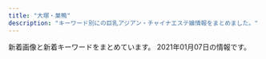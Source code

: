 ```yaml
---
title: "大塚・巣鴨"
description: "キーワード別にの巨乳アジアン・チャイナエステ嬢情報をまとめました。"
---
```


新着画像と新着キーワードをまとめています。
2021年01月07日の情報です。

<DmmAffiliateIns />
<KeywordTable
  shops={
    [
    {
        "img_links": [
            "http://www.nekochan.masg.info/images/tel.jpg",
            "http://www.nekochan.masg.info/files/005-02.jpg",
            "http://www.nekochan.masg.info/files/004.jpg",
            "http://www.nekochan.masg.info/files/005.jpg",
            "http://www.nekochan.masg.info/images/head.jpg",
            "http://www.nekochan.masg.info/images/int1.jpg",
            "http://www.nekochan.masg.info/files/001.jpg",
            "http://www.nekochan.masg.info/images/mobile.jpg",
            "http://www.nekochan.masg.info/images/news.jpg",
            "http://www.nekochan.masg.info/files/006-02.jpg",
            "http://www.nekochan.masg.info/files/002-02.jpg",
            "http://www.nekochan.masg.info/files/003-02.jpg",
            "http://www.nekochan.masg.info/files/004-02.jpg",
            "http://www.nekochan.masg.info/files/006.jpg",
            "http://www.nekochan.masg.info/files/002.jpg",
            "http://www.nekochan.masg.info/files/003.jpg",
            "http://www.nekochan.masg.info/images/int2.jpg",
            "http://www.nekochan.masg.info/images/sys.jpg",
            "http://www.nekochan.masg.info/files/001-02.jpg",
            "http://www.nekochan.masg.info/images/staff_t.jpg",
            "http://www.nekochan.masg.info/images/interior_t.jpg"
        ],
        "name": "\u306d\u3053\u3061\u3083\u3093",
        "keywords": {
            "81": 1,
            "D": 3,
            "C": 1,
            "87": 1,
            "E": 2,
            "90": 1,
            "88": 3
        },
        "station": "JR\u99d2\u8fbc\u99c5\u6771\u53e3",
        "url": "http://www.nekochan.masg.info/"
    },
    {
        "station": "JR\u99d2\u8fbc\u99c5\u5317\u53e3",
        "keywords": {
            "85": 2,
            "D": 4,
            "86": 2
        },
        "url": "http://koukou.ests.co/",
        "img_links": [
            "http://koukou.a1.jps.cm/upload/sites/26/2020/08/2020082905031069-350x467.jpg",
            "http://koukou.a1.jps.cm/upload/sites/26/2020/08/2020080301274439-200x268.jpg",
            "http://koukou.ests.co/images/pick.jpg",
            "http://koukou.a1.jps.cm/upload/sites/26/2020/08/2020080301274439-350x467.jpg",
            "http://koukou.a1.jps.cm/upload/sites/26/2020/07/2020071510180978-200x268.jpg",
            "http://koukou.a1.jps.cm/upload/sites/26/2020/07/2020071510180978-350x467.jpg",
            "http://koukou.ests.co/images/link_line.jpg",
            "http://koukou.ests.co/images/acc4.jpg",
            "http://koukou.a1.jps.cm/upload/sites/26/2020/10/202010230133115-350x467.jpg",
            "http://koukou.a1.jps.cm/upload/sites/26/2020/10/202010230133115-200x268.jpg",
            "http://koukou.ests.co/images/acc1.jpg",
            "http://koukou.ests.co/images/acc3.jpg",
            "http://koukou.ests.co/images/bjs3.jpg",
            "http://koukou.ests.co/images/acc2.jpg",
            "http://koukou.a1.jps.cm/upload/sites/26/2020/08/2020082905031069-200x268.jpg",
            "http://koukou.ests.co/images/top.jpg",
            "http://koukou.ests.co/images/news.jpg",
            "http://koukou.ests.co/images/staff_line.jpg",
            "http://koukou.ests.co/images/mobile.jpg"
        ],
        "name": "\u3046\u3055\u304e"
    },
    {
        "name": "\u660e\u6d1e",
        "keywords": {},
        "station": "JR\u5927\u585a\u99c5\u5317\u53e3",
        "img_links": [
            "http://www.townnet.ne.jp/myondon/top/staff/img/bb.jpg",
            "http://www.townnet.ne.jp/myondon/top/view/img/v_05.jpg",
            "http://www.townnet.ne.jp/myondon/top/view/img/s_12.jpg",
            "http://www.townnet.ne.jp/myondon/top/view/img/s_04.jpg",
            "http://www.townnet.ne.jp/myondon/top/view/img/s_03.jpg",
            "http://www.townnet.ne.jp/myondon/top/staff/img/kaori_1.jpg",
            "http://www.townnet.ne.jp/myondon/top/view/img/s_10.jpg",
            "http://www.townnet.ne.jp/myondon/top/view/img/s_08.jpg",
            "http://www.townnet.ne.jp/myondon/top/view/img/s_06.jpg",
            "http://www.townnet.ne.jp/myondon/top/staff/img/kaori.jpg",
            "http://www.townnet.ne.jp/myondon/top/staff/img/mari.jpg",
            "http://www.townnet.ne.jp/myondon/top/view/img/v_08.jpg",
            "http://www.townnet.ne.jp/myondon/top/system/img/price.jpg",
            "http://www.townnet.ne.jp/myondon/top/view/img/v_03.jpg",
            "http://www.townnet.ne.jp/myondon/top/view/img/s_11.jpg",
            "http://www.townnet.ne.jp/myondon/top/staff/img/aya.jpg",
            "http://www.townnet.ne.jp/myondon/img/img_02.jpg",
            "http://www.townnet.ne.jp/myondon/top/view/img/s_09.jpg",
            "http://www.townnet.ne.jp/myondon/top/system/img/net.jpg",
            "http://www.townnet.ne.jp/myondon/top/view/img/v_01.jpg",
            "http://www.townnet.ne.jp/myondon/top/img/net1.jpg",
            "http://www.townnet.ne.jp/myondon/top/view/img/v_06.jpg",
            "http://www.townnet.ne.jp/myondon/top/view/img/s_01.jpg",
            "http://www.townnet.ne.jp/myondon/top/view/img/s_07.jpg",
            "http://www.townnet.ne.jp/myondon/top/staff/img/hal.jpg",
            "http://www.townnet.ne.jp/myondon/top/view/img/v_04.jpg",
            "http://www.townnet.ne.jp/myondon/top/view/img/v_02.jpg",
            "http://www.townnet.ne.jp/myondon/top/view/img/s_02.jpg",
            "http://www.townnet.ne.jp/myondon/top/staff/img/g_6576.jpg",
            "http://www.townnet.ne.jp/myondon/top/access/img/kanban.jpg",
            "http://www.townnet.ne.jp/myondon/top/img/information.jpg",
            "http://www.townnet.ne.jp/myondon/top/view/img/v_07.jpg",
            "http://www.townnet.ne.jp/myondon/top/view/img/s_05.jpg",
            "http://www.townnet.ne.jp/myondon/top/staff/img/jun2.jpg"
        ],
        "url": "http://www.townnet.ne.jp/myondon/"
    },
    {
        "keywords": {
            "85": 18,
            "87": 6,
            "C": 30,
            "83": 6,
            "D": 42,
            "86": 24,
            "E": 6
        },
        "station": "\u897f\u5de3\u9d28\u99c5A3",
        "url": "http://mermaid.tyo.ac/",
        "name": "RelaCute no.1\u30fb\u30ea\u30e9\u30ad\u30e5\u30fc\u30c8 no.1",
        "img_links": [
            "http://mermaid.tyo.ac/photos/sites/9/2020/07/2020070504012584.jpg",
            "http://mermaid.tyo.ac/photos/sites/9/2021/01/2021010607374728.jpg",
            "http://mermaid.tyo.ac/images/themes/blue/mobile.jpg",
            "http://mermaid.tyo.ac/photos/sites/9/2021/01/202101060719336.jpg",
            "http://mermaid.tyo.ac/images/themes/blue/s_newface.png",
            "http://mermaid.tyo.ac/images/themes/blue/no2.png",
            "http://mermaid.tyo.ac/photos/sites/9/2020/07/202007050401424.jpg",
            "http://mermaid.tyo.ac/photos/sites/9/2020/07/2020070504013943.jpg",
            "http://mermaid.tyo.ac/images/themes/blue/line.png",
            "http://mermaid.tyo.ac/photos/sites/9/2020/07/2020070504013573.jpg",
            "http://mermaid.tyo.ac/photos/sites/9/2020/07/2020070504013051.jpg",
            "http://mermaid.tyo.ac/images/themes/blue/s_ranking.png",
            "http://mermaid.tyo.ac/photos/sites/9/2021/01/2021010607375590.jpg",
            "http://mermaid.tyo.ac/photos/sites/9/2021/01/2021010607373428.jpg",
            "http://mermaid.tyo.ac/photos/sites/9/2020/07/2020070504013841.jpg",
            "http://mermaid.tyo.ac/photos/sites/9/2020/07/2020070504014629.jpg",
            "http://mermaid.tyo.ac/photos/sites/9/2020/07/2020070504013113.jpg",
            "http://mermaid.tyo.ac/images/room3.jpg",
            "http://mermaid.tyo.ac/photos/sites/9/2020/07/2020070504014471.jpg",
            "http://mermaid.tyo.ac/photos/sites/9/2020/07/202007050401371.jpg",
            "http://mermaid.tyo.ac/images/room1.jpg",
            "http://mermaid.tyo.ac/photos/sites/9/2021/01/2021010607193192.jpg",
            "http://mermaid.tyo.ac/photos/sites/9/2020/07/2020070504014156.jpg",
            "http://mermaid.tyo.ac/images/themes/blue/s_news.png",
            "http://mermaid.tyo.ac/images/themes/blue/s_pickup.png",
            "http://mermaid.tyo.ac/photos/sites/9/2021/01/2021010607193228.jpg",
            "http://mermaid.tyo.ac/images/themes/blue/r3.jpg",
            "http://mermaid.tyo.ac/photos/sites/9/2020/07/2020070504013427.jpg",
            "http://mermaid.tyo.ac/photos/sites/9/2020/07/2020070504012720.jpg",
            "http://mermaid.tyo.ac/photos/sites/9/2020/07/2020070504013325.jpg",
            "http://mermaid.tyo.ac/images/themes/blue/no1.png",
            "http://mermaid.tyo.ac/images/themes/blue/s_link.png",
            "http://mermaid.tyo.ac/photos/sites/9/2020/07/2020070504012859.jpg",
            "http://mermaid.tyo.ac/photos/sites/9/2021/01/2021010607374113.jpg",
            "http://mermaid.tyo.ac/images/themes/blue/s_staff.png",
            "http://mermaid.tyo.ac/photos/sites/9/2021/01/2021010607193226.jpg",
            "http://mermaid.tyo.ac/photos/sites/9/2021/01/2021010607193459.jpg",
            "http://mermaid.tyo.ac/photos/sites/9/2020/07/2020070504014544.jpg",
            "http://mermaid.tyo.ac/images/room2.jpg",
            "http://mermaid.tyo.ac/images/themes/blue/s_zysx.png",
            "http://mermaid.tyo.ac/images/room4.jpg"
        ]
    },
    {
        "name": "\u30b9\u30c8\u30fc\u30ea\u30fc",
        "url": "http://www.ko-story.com/",
        "station": "JR\u99d2\u8fbc\u99c5\u5357\u53e3",
        "img_links": [
            "http://www.ko-story.com/css/staff/staff-014-b.jpg",
            "http://www.ko-story.com/css/staff/staff-010-b.jpg",
            "http://www.ko-story.com/css/staff/staff-012-b.jpg",
            "http://www.ko-story.com/css/head-change.jpg",
            "http://www.ko-story.com/css/staff/staff-014-a.jpg",
            "http://www.ko-story.com/css/top01-left02.jpg",
            "http://www.ko-story.com/css/osusume-011.jpg",
            "http://www.ko-story.com/css/staff/staff-0013-b.jpg",
            "http://www.ko-story.com/css/osusume-013.jpg",
            "http://www.ko-story.com/css/nav/nav-004.jpg",
            "http://www.ko-story.com/css/nav/nav-005.jpg",
            "http://www.ko-story.com/css/nav/nav-002.jpg",
            "http://www.ko-story.com/css/staff/staff-010-a.jpg",
            "http://www.ko-story.com/css/main-staff03.jpg",
            "http://www.ko-story.com/css/top01-left01.png",
            "http://www.ko-story.com/css/nav/nav-007.jpg",
            "http://www.ko-story.com/css/staff/staff-0013-a.jpg",
            "http://www.ko-story.com/css/main-girl02.png",
            "http://www.ko-story.com/css/main-staff01.jpg",
            "http://www.ko-story.com/css/tel01.png",
            "http://www.ko-story.com/css/nav/nav-003.jpg",
            "http://www.ko-story.com/css/nav/nav-001.jpg",
            "http://www.ko-story.com/css/nav/nav-006.jpg",
            "http://www.ko-story.com/css/top01-left03.jpg",
            "http://www.ko-story.com/css/osusume-0014a.jpg",
            "http://www.ko-story.com/css/staff/staff-012-a.jpg"
        ],
        "keywords": {
            "88": 6,
            "89": 2,
            "D": 8
        }
    },
    {
        "station": "JR\u5de3\u9d28\u99c5",
        "url": "https://koi-relax.tokyo/",
        "img_links": [
            "https://koi-relax.tokyo/wp-content/themes/este/img/1.jpg",
            "https://koi-relax.tokyo/wp-content/uploads/2019/12/wearsdtiuyt.jpg",
            "https://koi-relax.tokyo/wp-content/uploads/2019/12/warestdyfu.jpg",
            "https://koi-relax.tokyo/wp-content/themes/este/img/top-img051.png",
            "https://koi-relax.tokyo/wp-content/themes/este/img/4.jpg",
            "https://koi-relax.tokyo/wp-content/themes/este/img/3.jpg",
            "https://koi-relax.tokyo/wp-content/themes/este/img/2.jpg",
            "https://koi-relax.tokyo/wp-content/themes/este/img/top-img02.png",
            "https://koi-relax.tokyo/wp-content/themes/este/img/tel.png",
            "https://koi-relax.tokyo/wp-content/uploads/2018/12/876543567890a.jpg",
            "https://koi-relax.tokyo/wp-content/uploads/2020/01/9ertsdyfugi.jpg",
            "https://koi-relax.tokyo/wp-content/uploads/2020/01/9saviyaa.jpg",
            "https://koi-relax.tokyo/wp-content/uploads/2020/07/34567281.jpg",
            "https://koi-relax.tokyo/wp-content/themes/este/img/top-img04.png",
            "https://koi-relax.tokyo/wp-content/uploads/2020/01/9tfuygihojsa.jpg",
            "https://koi-relax.tokyo/wp-content/themes/este/img/top-img01.png",
            "https://koi-relax.tokyo/wp-content/uploads/2019/12/aewrstdyfu.jpg",
            "https://koi-relax.tokyo/wp-content/themes/este/img/tel01.png",
            "https://koi-relax.tokyo/wp-content/themes/este/img/top-img03d.png",
            "https://koi-relax.tokyo/wp-content/uploads/2019/12/wearstdyfu.jpg",
            "https://koi-relax.tokyo/wp-content/uploads/2020/01/9rtfytughisa.jpg"
        ],
        "keywords": {
            "E": 6,
            "\u30bb\u30af\u30b7\u30fc": 2,
            "D": 15,
            "C": 3
        },
        "name": "\u604b"
    },
    {
        "name": "\u611b",
        "keywords": {},
        "station": "\u5411\u539f\u99c5",
        "img_links": [
            "http://airelax.xyz/images/5.jpg",
            "http://airelax.xyz/images/newface.jpg",
            "http://airelax.xyz/images/line.png",
            "http://airelax.xyz/images/sys1.png",
            "http://airelax.xyz/images/2.jpg",
            "http://airelax.xyz/images/head.jpg",
            "http://airelax.xyz/images/interior_t.png",
            "http://airelax.xyz/images/int2.png",
            "http://airelax.xyz/images/int1.png",
            "http://airelax.xyz/images/4.jpg",
            "http://airelax.xyz/images/info.jpg",
            "http://airelax.xyz/images/6.jpg",
            "http://airelax.xyz/img/mai1.jpg",
            "http://airelax.xyz/img/miho1.jpg",
            "http://airelax.xyz/img/rina1.jpg",
            "http://airelax.xyz/images/staff_t.png",
            "http://airelax.xyz/img/yoko1.jpg",
            "http://airelax.xyz/img/yuri1.jpg",
            "http://airelax.xyz/images/7.jpg",
            "http://airelax.xyz/images/1.jpg",
            "http://airelax.xyz/img/ayaka1.jpg",
            "http://airelax.xyz/img/hitomi1.jpg",
            "http://airelax.xyz/images/3.jpg"
        ],
        "url": "http://airelax.xyz/"
    },
    {
        "station": "JR\u5de3\u9d28\u99c5\u5317\u53e3",
        "keywords": {
            "D": 4,
            "88": 3,
            "86": 4,
            "C": 14,
            "E": 3,
            "85": 3,
            "87": 3
        },
        "name": "\u30aa\u30ec\u30f3\u30b8",
        "img_links": [
            "http://relax-orange.work/i/img/s2.jpg",
            "http://relax-orange.work/i/img/kanban.jpg",
            "http://relax-orange.work/img/sta1.jpg",
            "http://relax-orange.work/img/s2.jpg",
            "http://relax-orange.work/img/s5.jpg",
            "http://relax-orange.work/i/img/r1.jpg",
            "http://relax-orange.work/i/img/r2.jpg",
            "http://relax-orange.work/img/sta2.jpg",
            "http://relax-orange.work/img/m1.png",
            "http://relax-orange.work/img/m20.png",
            "http://relax-orange.work/img/m2.png",
            "http://relax-orange.work/img/nos.jpg",
            "http://relax-orange.work/img/m40.png",
            "http://relax-orange.work/img/kanban.jpg",
            "http://relax-orange.work/img/m5.png",
            "http://relax-orange.work/img/m6.png",
            "http://relax-orange.work/img/st2.jpg",
            "http://relax-orange.work/img/sta5.jpg",
            "http://relax-orange.work/img/m4.png",
            "http://relax-orange.work/i/img/s1.jpg",
            "http://relax-orange.work/i/img/r3.jpg",
            "http://relax-orange.work/img/st1.jpg",
            "http://relax-orange.work/img/st5.jpg",
            "http://relax-orange.work/img/m3.png",
            "http://relax-orange.work/i/img/acc.jpg",
            "http://relax-orange.work/i/img/sta5.jpg",
            "http://relax-orange.work/img/m50.png",
            "http://relax-orange.work/img/s1.jpg",
            "http://relax-orange.work/i/img/s3.jpg",
            "http://relax-orange.work/img/st3.jpg",
            "http://relax-orange.work/i/img/r4.jpg",
            "http://relax-orange.work/img/s3.jpg",
            "http://relax-orange.work/img/mobile-botton-0.png",
            "http://relax-orange.work/img/m30.png",
            "http://relax-orange.work/img/m60.png",
            "http://relax-orange.work/i/img/s5.jpg",
            "http://relax-orange.work/img/sta3.jpg"
        ],
        "url": "http://relax-orange.work/"
    },
    {
        "url": "http://rinpa-awa.info/",
        "station": "JR\u5927\u585a\u99c5\u5317\u53e3",
        "name": "\u99a8-\u304b\u304a\u308a-",
        "img_links": [
            "http://rinpa-awa.info/wp/wp-content/themes/Butterfly2_ver_1_3/event/top-img02.png",
            "http://rinpa-awa.info/wp/wp-content/uploads/2019/12/arstdyfu.jpg",
            "http://rinpa-awa.info/wp/wp-content/uploads/2017/05/d.png",
            "http://rinpa-awa.info/wp/wp-content/uploads/2019/12/srdtyfugih.jpg",
            "http://rinpa-awa.info/wp/wp-content/themes/Butterfly2_ver_1_3/images/room/1.jpg",
            "http://rinpa-awa.info/wp/wp-content/uploads/2017/04/a.png",
            "http://rinpa-awa.info/wp/wp-content/uploads/2019/10/estrdyfugiho.jpg",
            "http://rinpa-awa.info/wp/wp-content/themes/Butterfly2_ver_1_3/images/room/3.jpg",
            "http://rinpa-awa.info/wp/wp-content/uploads/2019/12/trdyfugi.jpg",
            "http://rinpa-awa.info/wp/wp-content/themes/Butterfly2_ver_1_3/images/tel.png",
            "http://rinpa-awa.info/wp/wp-content/uploads/2019/08/sdrtaytfuygihoi.jpg",
            "http://rinpa-awa.info/wp/wp-content/uploads/2019/10/1setrdyfugiho.jpg",
            "http://rinpa-awa.info/wp/wp-content/uploads/2020/06/fcgvhbjsa.jpg",
            "http://rinpa-awa.info/wp/wp-content/themes/Butterfly2_ver_1_3/event/top-img10.jpg",
            "http://rinpa-awa.info/wp/wp-content/uploads/2019/10/estrdyfugihoi.jpg",
            "http://rinpa-awa.info/wp/wp-content/uploads/2019/09/sdrftuygiho.jpg",
            "http://rinpa-awa.info/wp/wp-content/themes/Butterfly2_ver_1_3/images/call.png",
            "http://rinpa-awa.info/wp/wp-content/uploads/2019/12/rstdyfugiho.jpg",
            "http://rinpa-awa.info/wp/wp-content/uploads/2020/08/31222kasaoa.jpg",
            "http://rinpa-awa.info/wp/wp-content/uploads/2019/12/erstdyfu.jpg",
            "http://rinpa-awa.info/wp/wp-content/uploads/2020/08/8765421.jpg",
            "http://rinpa-awa.info/wp/wp-content/themes/Butterfly2_ver_1_3/images/room/4.jpg",
            "http://rinpa-awa.info/wp/wp-content/uploads/2019/10/erstdfyguhijok.jpg",
            "http://rinpa-awa.info/wp/wp-content/uploads/2019/11/satfuygihkl.jpg",
            "http://rinpa-awa.info/wp/wp-content/themes/Butterfly2_ver_1_3/images/room/2.jpg",
            "http://rinpa-awa.info/wp/wp-content/uploads/2019/12/aewrestdyfu.jpg",
            "http://rinpa-awa.info/wp/wp-content/uploads/2020/08/67543567a.jpg",
            "http://rinpa-awa.info/wp/wp-content/uploads/2019/12/waerstdyfu.jpg",
            "http://rinpa-awa.info/wp/wp-content/uploads/2019/12/esrtdyfugih.jpg",
            "http://rinpa-awa.info/wp/wp-content/uploads/2017/04/b.png",
            "http://rinpa-awa.info/wp/wp-content/uploads/2020/08/7865432f.jpg",
            "http://rinpa-awa.info/wp/wp-content/uploads/2017/04/c.png",
            "http://rinpa-awa.info/wp/wp-content/uploads/2019/12/srtdyfu.jpg",
            "http://rinpa-awa.info/wp/wp-content/themes/Butterfly2_ver_1_3/event/top-img01.png",
            "http://rinpa-awa.info/wp/wp-content/uploads/2019/09/estdryfugi.jpg",
            "http://rinpa-awa.info/wp/wp-content/uploads/2019/10/erastrdyfugihojp.jpg",
            "http://rinpa-awa.info/wp/wp-content/uploads/2019/09/setrdytfuygiuo.jpg",
            "http://rinpa-awa.info/wp/wp-content/uploads/2019/12/rdtfyugh.jpg"
        ],
        "keywords": {
            "D": 46
        }
    },
    {
        "keywords": {},
        "name": "\u304a\u5e30\u308aBABY",
        "url": "http://es-romance.work/",
        "img_links": [
            "http://es-romance.work/_src/51012023/wechatimg26_20201216144753104.jpg",
            "http://es-romance.work/_src/50927124/wechatimg1619.jpg",
            "http://es-romance.work/_src/50572195/wechatimg401_20201111115842621.jpg",
            "http://es-romance.work/_src/50572186/slider1_20201209160139057.jpg",
            "http://es-romance.work/_src/50572192/wechatimg402.jpg",
            "http://es-romance.work/_src/50572199/wechatimg403_20201111115842580.jpg",
            "http://es-romance.work/_src/50572128/_k3_4082.jpg",
            "http://es-romance.work/_src/50801636/wechatimg1561.jpg",
            "http://es-romance.work/_src/50572193/wechatimg402.jpg",
            "http://es-romance.work/_src/50572198/wechatimg403_20201111115842580.jpg",
            "http://es-romance.work/_src/50801640/wechatimg1562.jpg",
            "http://es-romance.work/_src/51012034/wechatimg26_20201216144753104.jpg",
            "http://es-romance.work/_src/50801631/wechatimg1562.jpg",
            "http://es-romance.work/_src/50572175/navinavi_01.png",
            "http://es-romance.work/_src/50572185/slider3_20201209160139119.jpg",
            "http://es-romance.work/_src/50572130/wechatimg198_20190126093224863.jpg",
            "http://es-romance.work/_src/50572180/cam.jpg",
            "http://es-romance.work/_src/50572197/wechatimg401_20201111115842621.jpg",
            "http://es-romance.work/_src/50906838/wechatimg1563.jpg",
            "http://es-romance.work/_src/50927121/wechatimg1613.jpg",
            "http://es-romance.work/_src/50801637/wechatimg1561.jpg",
            "http://es-romance.work/_src/50572204/wechatimg401_20201111115842621.jpg",
            "http://es-romance.work/_src/50927128/wechatimg1478.jpg",
            "http://es-romance.work/_src/51012024/wechatimg29_20201216144753098.jpg",
            "http://es-romance.work/_src/50906837/wechatimg1563.jpg",
            "http://es-romance.work/_src/50927127/wechatimg1478.jpg",
            "http://es-romance.work/_src/50801638/wechatimg1561.jpg",
            "http://es-romance.work/_src/50572170/slider5_20201209160139125.jpg",
            "http://es-romance.work/_src/50572184/slider2_20201209160139115.jpg",
            "http://es-romance.work/_src/50927122/wechatimg1613.jpg",
            "http://es-romance.work/_src/50572196/wechatimg401_20201111115842621.jpg",
            "http://es-romance.work/_src/51012030/wechatimg29_20201216144753098.jpg",
            "http://es-romance.work/_src/50572203/wechatimg401_20201111115842621.jpg",
            "http://es-romance.work/_src/50572177/navinavi_02.png",
            "http://es-romance.work/_src/50927120/wechatimg1613.jpg",
            "http://es-romance.work/_src/51012032/wechatimg26_20201216144753104.jpg",
            "http://es-romance.work/_src/50801641/wechatimg1562.jpg",
            "http://es-romance.work/_src/50801632/wechatimg1562.jpg",
            "http://es-romance.work/_src/50927125/wechatimg1619.jpg",
            "http://es-romance.work/_src/51012027/wechatimg28_20201216144753096.jpg",
            "http://es-romance.work/_src/50572194/wechatimg402.jpg",
            "http://es-romance.work/_src/50927258/wechatimg1613.jpg",
            "http://es-romance.work/_src/50927123/wechatimg1619.jpg",
            "http://es-romance.work/_src/51012028/wechatimg28_20201216144753096.jpg",
            "http://es-romance.work/_src/51012026/wechatimg28_20201216144753096.jpg",
            "http://es-romance.work/_src/50927114/wechatimg1613.jpg",
            "http://es-romance.work/_src/50927126/wechatimg1478.jpg",
            "http://es-romance.work/_src/51012029/wechatimg29_20201216144753098.jpg",
            "http://es-romance.work/_src/50572179/cam.jpg",
            "http://es-romance.work/_src/51012166/wechatimg28_20201216144753096.jpg",
            "http://es-romance.work/_src/50801639/wechatimg1562.jpg",
            "http://es-romance.work/_src/50906836/wechatimg1563.jpg",
            "http://es-romance.work/_src/51012031/wechatimg29_20201216144753098.jpg",
            "http://es-romance.work/_src/50572200/wechatimg403_20201111115842580.jpg",
            "http://es-romance.work/_src/51012033/wechatimg26_20201216144753104.jpg"
        ],
        "station": "JR\u5de3\u9d28\u99c5\u6b63\u9762\u53e3"
    },
    {
        "url": "http://iyashinomori.oks.bz/",
        "name": "\u7652\u3057\u306e\u68ee",
        "img_links": [
            "http://iyashinomori.oks.bz/images/room3.jpg",
            "http://iyashinomori.oks.bz/photos/sites/72/2020/10/2020101903314625.jpg",
            "http://iyashinomori.oks.bz/images/room4.jpg",
            "http://iyashinomori.oks.bz/images/s_staff.png",
            "http://iyashinomori.oks.bz/images/bj2.jpg",
            "http://iyashinomori.oks.bz/images/top.jpg",
            "http://iyashinomori.oks.bz/photos/sites/72/2020/10/2020101903314523.jpg",
            "http://iyashinomori.oks.bz/images/bj3.jpg",
            "http://iyashinomori.oks.bz/photos/sites/72/2020/10/2020101903203761.jpg",
            "http://iyashinomori.oks.bz/photos/sites/72/2020/10/2020101903342723.jpg",
            "http://iyashinomori.oks.bz/images/room1.jpg",
            "http://iyashinomori.oks.bz/photos/sites/72/2020/10/2020101903314748.jpg",
            "http://iyashinomori.oks.bz/images/s_news.jpg",
            "http://iyashinomori.oks.bz/images/mobile.jpg",
            "http://iyashinomori.oks.bz/images/room2.jpg"
        ],
        "station": "JR\u99d2\u8fbc\u99c5\u5357\u53e3",
        "keywords": {}
    },
    {
        "keywords": {},
        "station": "JR\u5de3\u9d28\u99c5\u6b63\u9762\u53e3",
        "name": "Relax Luck",
        "url": "http://www.relax-luck.work/",
        "img_links": [
            "http://www.relax-luck.work/sp/images/interior_t.jpg",
            "http://www.relax-luck.work/images/head.jpg",
            "http://www.relax-luck.work/sp/images/rec2.jpg",
            "http://www.relax-luck.work/sp/img/sizuka1.jpg",
            "http://www.relax-luck.work/sp/img/miho1.jpg",
            "http://www.relax-luck.work/images/staff_t.jpg",
            "http://www.relax-luck.work/sp/staff/miho.jpg",
            "http://www.relax-luck.work/images/sm.jpg",
            "http://www.relax-luck.work/images/interior_t.jpg",
            "http://www.relax-luck.work/sp/menu/staff.jpg",
            "http://www.relax-luck.work/sp/images/head.jpg",
            "http://www.relax-luck.work/sp/images/ac1.png",
            "http://www.relax-luck.work/sp/staff/erika.jpg",
            "http://www.relax-luck.work/sp/menu/top.jpg",
            "http://www.relax-luck.work/sp/staff/siori.jpg",
            "http://www.relax-luck.work/sp/staff/sizuka.jpg",
            "http://www.relax-luck.work/sp/images/staff_t.jpg",
            "http://www.relax-luck.work/sp/img/siori1.jpg",
            "http://www.relax-luck.work/img/miho2.jpg",
            "http://www.relax-luck.work/sp/images/int1.png",
            "http://www.relax-luck.work/images/4.jpg",
            "http://www.relax-luck.work/sp/images/int2.png",
            "http://www.relax-luck.work/images/rec2.jpg",
            "http://www.relax-luck.work/sp/img/siori2.jpg",
            "http://www.relax-luck.work/sp/images/sys.png",
            "http://www.relax-luck.work/images/ta.jpg",
            "http://www.relax-luck.work/sp/img/erika2.jpg",
            "http://www.relax-luck.work/sp/images/footer.jpg",
            "http://www.relax-luck.work/sp/img/sizuka2.jpg",
            "http://www.relax-luck.work/images/int1.png",
            "http://www.relax-luck.work/img/sizuka2.jpg",
            "http://www.relax-luck.work/img/erika2.jpg",
            "http://www.relax-luck.work/images/2.jpg",
            "http://www.relax-luck.work/sp/images/ta.png",
            "http://www.relax-luck.work/img/siori1.jpg",
            "http://www.relax-luck.work/images/ac1.jpg",
            "http://www.relax-luck.work/images/1.jpg",
            "http://www.relax-luck.work/images/tr.jpg",
            "http://www.relax-luck.work/sp/images/tel.png",
            "http://www.relax-luck.work/images/sys.png",
            "http://www.relax-luck.work/img/miho1.jpg",
            "http://www.relax-luck.work/images/3.jpg",
            "http://www.relax-luck.work/img/sizuka1.jpg",
            "http://www.relax-luck.work/sp/images/rec1.jpg",
            "http://www.relax-luck.work/images/int2.png",
            "http://www.relax-luck.work/img/siori2.jpg",
            "http://www.relax-luck.work/sp/img/erika1.jpg",
            "http://www.relax-luck.work/sp/img/miho2.jpg",
            "http://www.relax-luck.work/sp/images/ac1.jpg",
            "http://www.relax-luck.work/sp/images/news.jpg",
            "http://www.relax-luck.work/images/news_t.jpg",
            "http://www.relax-luck.work/images/rec1.jpg",
            "http://www.relax-luck.work/img/erika1.jpg"
        ]
    },
    {
        "img_links": [
            "https://sakura.aoaoeo.com/wp-content/themes/este/img/tel_header.png",
            "https://sakura.aoaoeo.com/wp-content/uploads/2019/06/4312saku.jpg",
            "https://sakura.aoaoeo.com/wp-content/themes/este/img/3.jpg",
            "https://sakura.aoaoeo.com/wp-content/themes/este/img/4.jpg",
            "https://sakura.aoaoeo.com/wp-content/themes/este/img/1.jpg",
            "https://sakura.aoaoeo.com/wp-content/uploads/2019/06/87651saku.jpg",
            "https://sakura.aoaoeo.com/wp-content/themes/este/img/call.png",
            "https://sakura.aoaoeo.com/wp-content/uploads/2019/06/4321saku.jpg",
            "https://sakura.aoaoeo.com/wp-content/themes/este/img/top-img01.png",
            "https://sakura.aoaoeo.com/wp-content/themes/este/img/top-img05.png",
            "https://sakura.aoaoeo.com/wp-content/themes/este/img/top-img03.png",
            "https://sakura.aoaoeo.com/wp-content/themes/este/img/top-img01d.png",
            "https://sakura.aoaoeo.com/wp-content/themes/este/img/top-img01c.png",
            "https://sakura.aoaoeo.com/wp-content/themes/este/img/top-img02.png",
            "https://sakura.aoaoeo.com/wp-content/uploads/2020/01/2111saku.jpg",
            "https://sakura.aoaoeo.com/wp-content/themes/este/img/tel_footer.png",
            "https://sakura.aoaoeo.com/wp-content/uploads/2019/06/7865421saku.jpg",
            "https://sakura.aoaoeo.com/wp-content/themes/este/img/2.jpg"
        ],
        "station": "JR\u5927\u585a\u99c5\u5317\u53e3",
        "url": "https://sakura.aoaoeo.com/",
        "keywords": {
            "D": 8,
            "E": 10
        },
        "name": "SAKURA \u30ea\u30e9\u30af\u30bc\u30fc\u30b7\u30e7\u30f3"
    },
    {
        "url": "http://ko-relax.info/",
        "station": "JR\u99d2\u8fbc\u99c5\u6771\u53e3",
        "img_links": [
            "http://ko-relax.info/wp-content/uploads/2017/12/jsioajoiaas12.jpg",
            "http://ko-relax.info/wp-content/uploads/2020/06/33.jpg",
            "http://ko-relax.info/wp-content/uploads/2017/12/jsioajioaos1.jpg",
            "http://ko-relax.info/wp-content/themes/este/img/top-img03.png",
            "http://ko-relax.info/wp-content/themes/este/img/top-img01.png",
            "http://ko-relax.info/wp-content/uploads/2020/06/55.jpg",
            "http://ko-relax.info/wp-content/themes/este/img/tel.png",
            "http://ko-relax.info/wp-content/themes/este/img/top-img02.png",
            "http://ko-relax.info/wp-content/uploads/2020/06/22.jpg",
            "http://ko-relax.info/wp-content/uploads/2020/06/11.jpg",
            "http://ko-relax.info/wp-content/themes/este/img/call.png",
            "http://ko-relax.info/wp-content/uploads/2020/06/44.jpg",
            "http://ko-relax.info/wp-content/themes/este/img/1.jpg"
        ],
        "name": "\u3066\u3082\u307f\u3084",
        "keywords": {
            "D": 14,
            "C": 3,
            "E": 7
        }
    },
    {
        "keywords": {
            "D": 16,
            "F": 4,
            "C": 4,
            "E": 3
        },
        "name": "\u51db\u82b1 \u308a\u3093\u304b",
        "url": "http://rin-este.info/",
        "img_links": [
            "http://rin-este.info/wp-content/uploads/2017/12/sajioaioaa1.jpg",
            "http://rin-este.info/wp-content/themes/este/img/tel.png",
            "http://rin-este.info/wp-content/uploads/2018/01/3sjaioaoisaas.jpg",
            "http://rin-este.info/wp-content/uploads/2018/01/jsioaioasoai.jpg",
            "http://rin-este.info/wp-content/themes/este/img/call.png",
            "http://rin-este.info/wp-content/uploads/2017/12/shaujsialskas.jpg",
            "http://rin-este.info/wp-content/themes/este/img/2.jpg",
            "http://rin-este.info/wp-content/uploads/2017/12/0006.jpg",
            "http://rin-este.info/wp-content/themes/este/img/top-img01.png",
            "http://rin-este.info/wp-content/themes/este/img/3.jpg",
            "http://rin-este.info/wp-content/uploads/2018/01/1saijojsaiosa.jpg",
            "http://rin-este.info/wp-content/themes/este/img/1.jpg",
            "http://rin-este.info/wp-content/uploads/2017/12/00002101021.jpg",
            "http://rin-este.info/wp-content/themes/este/img/4.jpg",
            "http://rin-este.info/wp-content/uploads/2017/12/0000000000.jpg"
        ],
        "station": "JR\u5927\u585a\u99c5\u5357\u53e3"
    }
]
}
/>
<DmmAffiliateScript />
